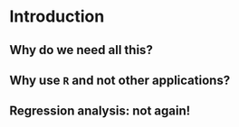 # Introduction

## Why do we need all this?

## Why use `R` and not other applications?

## Regression analysis: not again!